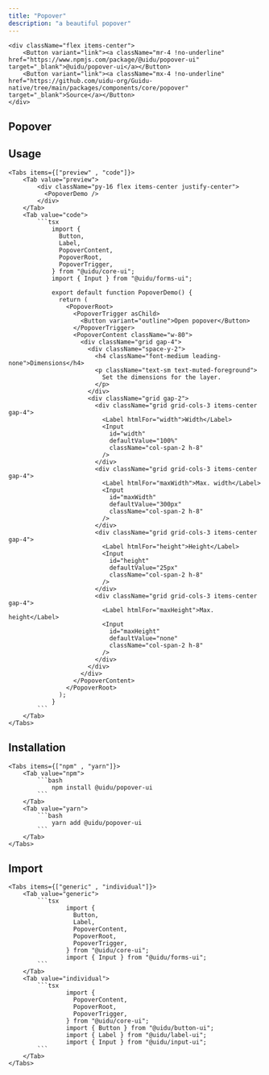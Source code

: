 ```yaml
---
title: "Popover"
description: "a beautiful popover"
---
```



    <div className="flex items-center">
        <Button variant="link"><a className="mr-4 !no-underline" href="https://www.npmjs.com/package/@uidu/popover-ui" target="_blank">@uidu/popover-ui</a></Button>
        <Button variant="link"><a className="mx-4 !no-underline"  href="https://github.com/uidu-org/Guidu-native/tree/main/packages/components/core/popover" target="_blank">Source</a></Button>
    </div>

## Popover

<PopoverDemo />

## Usage

    <Tabs items={["preview" , "code"]}>
        <Tab value="preview">
            <div className="py-16 flex items-center justify-center">
              <PopoverDemo />
            </div>
        </Tab>
        <Tab value="code">
            ```tsx
                import {
                  Button,
                  Label,
                  PopoverContent,
                  PopoverRoot,
                  PopoverTrigger,
                } from "@uidu/core-ui";
                import { Input } from "@uidu/forms-ui";

                export default function PopoverDemo() {
                  return (
                    <PopoverRoot>
                      <PopoverTrigger asChild>
                        <Button variant="outline">Open popover</Button>
                      </PopoverTrigger>
                      <PopoverContent className="w-80">
                        <div className="grid gap-4">
                          <div className="space-y-2">
                            <h4 className="font-medium leading-none">Dimensions</h4>
                            <p className="text-sm text-muted-foreground">
                              Set the dimensions for the layer.
                            </p>
                          </div>
                          <div className="grid gap-2">
                            <div className="grid grid-cols-3 items-center gap-4">
                              <Label htmlFor="width">Width</Label>
                              <Input
                                id="width"
                                defaultValue="100%"
                                className="col-span-2 h-8"
                              />
                            </div>
                            <div className="grid grid-cols-3 items-center gap-4">
                              <Label htmlFor="maxWidth">Max. width</Label>
                              <Input
                                id="maxWidth"
                                defaultValue="300px"
                                className="col-span-2 h-8"
                              />
                            </div>
                            <div className="grid grid-cols-3 items-center gap-4">
                              <Label htmlFor="height">Height</Label>
                              <Input
                                id="height"
                                defaultValue="25px"
                                className="col-span-2 h-8"
                              />
                            </div>
                            <div className="grid grid-cols-3 items-center gap-4">
                              <Label htmlFor="maxHeight">Max. height</Label>
                              <Input
                                id="maxHeight"
                                defaultValue="none"
                                className="col-span-2 h-8"
                              />
                            </div>
                          </div>
                        </div>
                      </PopoverContent>
                    </PopoverRoot>
                  );
                }
            ```
        </Tab>
    </Tabs>

## Installation

    <Tabs items={["npm" , "yarn"]}>
        <Tab value="npm">
            ```bash
                npm install @uidu/popover-ui
            ```
        </Tab>
        <Tab value="yarn">
            ```bash
                yarn add @uidu/popover-ui
            ```
        </Tab>
    </Tabs>

## Import

    <Tabs items={["generic" , "individual"]}>
        <Tab value="generic">
            ```tsx
                    import {
                      Button,
                      Label,
                      PopoverContent,
                      PopoverRoot,
                      PopoverTrigger,
                    } from "@uidu/core-ui";
                    import { Input } from "@uidu/forms-ui";
            ```
        </Tab>
        <Tab value="individual">
            ```tsx
                    import {
                      PopoverContent,
                      PopoverRoot,
                      PopoverTrigger,
                    } from "@uidu/core-ui";
                    import { Button } from "@uidu/button-ui";
                    import { Label } from "@uidu/label-ui";
                    import { Input } from "@uidu/input-ui";
            ```
        </Tab>
    </Tabs>
